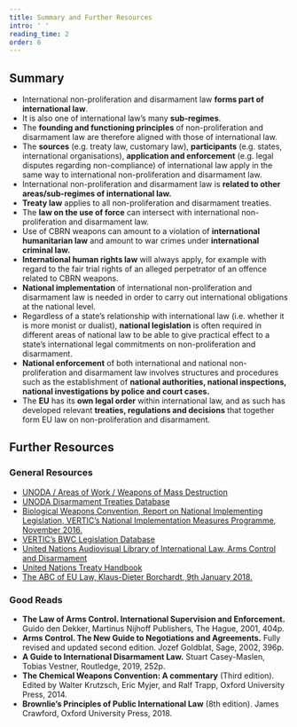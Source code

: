 ```yaml
---
title: Summary and Further Resources
intro: ' '
reading_time: 2
order: 6
---
```


<Figure
    size="medium"
    src="papers.jpg"
    caption="Information Materials from 2015 NPT Review Conference"
    credit="UN Photo/Loey Felipe"
    license="all-reserved"
    alt="Stacks of papers and flyers as well as newspapers and magazines are presented on a table."
></Figure>

## Summary

- International non-proliferation and disarmament law **forms part of international law**.
- It is also one of international law’s many **sub-regimes**.
- The **founding and functioning principles** of non-proliferation and disarmament law are therefore aligned with those of international law.
- The **sources** (e.g. treaty law, customary law), **participants** (e.g. states, international organisations), **application and enforcement** (e.g. legal disputes regarding non-compliance) of international law apply in the same way to international non-proliferation and disarmament law.
- International non-proliferation and disarmament law is **related to other areas/sub-regimes of international law.**
- **Treaty law** applies to all non-proliferation and disarmament treaties.
- The **law on the use of force** can intersect with international non-proliferation and disarmament law.
- Use of CBRN weapons can amount to a violation of **international humanitarian law** and amount to war crimes under **international criminal law.**
- **International human rights law** will always apply, for example with regard to the fair trial rights of an alleged perpetrator of an offence related to CBRN weapons.
- **National implementation** of international non-proliferation and disarmament law is needed in order to carry out international obligations at the national level.
- Regardless of a state’s relationship with international law (i.e. whether it is more monist or dualist), **national legislation** is often required in different areas of national law to be able to give practical effect to a state’s international legal commitments on non-proliferation and disarmament.
- **National enforcement** of both international and national non-proliferation and disarmament law involves structures and procedures such as the establishment of **national authorities, national inspections, national investigations by police and court cases.**
- The **EU** has its **own legal order** within international law, and as such has developed relevant **treaties, regulations and decisions** that together form EU law on non-proliferation and disarmament.

## Further Resources

### General Resources

- [UNODA / Areas of Work / Weapons of Mass Destruction](https://disarmament.unoda.org/wmd/)
- [UNODA Disarmament Treaties Database](https://treaties.unoda.org/)
- [Biological Weapons Convention, Report on National Implementing Legislation, VERTIC’s National Implementation Measures Programme, November 2016.](https://www.vertic.org/media/assets/Publications/BWC%20NIM%20Report%20Text%20REV3%20WEB.pdf)
- [VERTIC’s BWC Legislation Database](https://www.vertic.org/programmes/nim/biological-weapons-and-materials/bwc-legislation-database/)
- [United Nations Audiovisual Library of International Law, Arms Control and Disarmament](https://legal.un.org/avl/ls/armscontrol.html)
- [United Nations Treaty Handbook](https://treaties.un.org/pages/Resource.aspx?path=Publication/TH/Page1_en.xml)
- [The ABC of EU Law, Klaus-Dieter Borchardt, 9th January 2018.](https://op.europa.eu/en/publication-detail/-/publication/5d4f8cde-de25-11e7-a506-01aa75ed71a1)

### Good Reads

- **The Law of Arms Control. International Supervision and Enforcement.** Guido den Dekker, Martinus Nijhoff Publishers, The Hague, 2001, 404p.
- **Arms Control. The New Guide to Negotiations and Agreements.** Fully revised and updated second edition. Jozef Goldblat, Sage, 2002, 396p.
- **A Guide to International Disarmament Law.** Stuart Casey-Maslen, Tobias Vestner, Routledge, 2019, 252p.
- **The Chemical Weapons Convention: A commentary** (Third edition). Edited by Walter Krutzsch, Eric Myjer, and Ralf Trapp, Oxford University Press, 2014.
- **Brownlie’s Principles of Public International Law** (8th edition). James Crawford, Oxford University Press, 2018.
